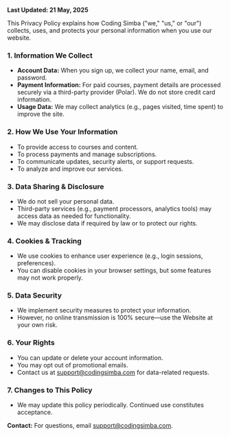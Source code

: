 **Last Updated: 21 May, 2025**

This Privacy Policy explains how Coding Simba ("we," "us," or "our") collects, uses, and protects your personal information when you use our website.

### **1. Information We Collect**

- **Account Data:** When you sign up, we collect your name, email, and password.
- **Payment Information:** For paid courses, payment details are processed securely via a third-party provider (Polar). We do not store credit card information.
- **Usage Data:** We may collect analytics (e.g., pages visited, time spent) to improve the site.

### **2. How We Use Your Information**

- To provide access to courses and content.
- To process payments and manage subscriptions.
- To communicate updates, security alerts, or support requests.
- To analyze and improve our services.

### **3. Data Sharing & Disclosure**

- We do not sell your personal data.
- Third-party services (e.g., payment processors, analytics tools) may access data as needed for functionality.
- We may disclose data if required by law or to protect our rights.

### **4. Cookies & Tracking**

- We use cookies to enhance user experience (e.g., login sessions, preferences).
- You can disable cookies in your browser settings, but some features may not work properly.

### **5. Data Security**

- We implement security measures to protect your information.
- However, no online transmission is 100% secure—use the Website at your own risk.

### **6. Your Rights**

- You can update or delete your account information.
- You may opt out of promotional emails.
- Contact us at [support@codingsimba.com](mailto:support@codingsimba.com) for data-related requests.

### **7. Changes to This Policy**

- We may update this policy periodically. Continued use constitutes acceptance.

**Contact:** For questions, email [support@codingsimba.com](mailto:support@codingsimba.com).
